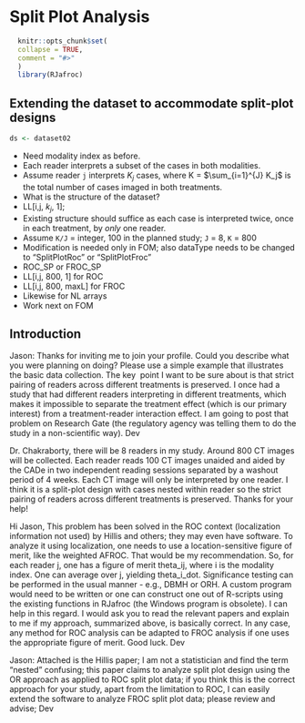 # Split Plot Analysis {#split-plot-analysis}

```r
  knitr::opts_chunk$set(
  collapse = TRUE,
  comment = "#>"
  )
  library(RJafroc)
```

## Extending the dataset to accommodate split-plot designs

```r
ds <- dataset02
```
* Need modality index as before.
* Each reader interprets a subset of the cases in both modalities.
* Assume reader `j` interprets $K_j$ cases, where K = $\sum_{i=1}^{J} K_j$ is the total number of cases imaged in both treatments.
* What is the structure of the dataset?
* LL[i,j, $k_j$, 1]; 
* Existing structure should suffice as each case is interpreted twice, once in each treatment, by _only_ one reader.
* Assume `K/J` = integer, 100 in the planned study; `J` = 8, `K` = 800
* Modification is needed only in FOM; also dataType needs to be changed to "SplitPlotRoc" or "SplitPlotFroc"
* ROC_SP or FROC_SP
* LL[i,j, 800, 1] for ROC 
* LL[i,j, 800, maxL] for FROC 
* Likewise for NL arrays 
* Work next on FOM 

## Introduction
Jason:
Thanks for inviting me to join your profile. Could you describe what you were planning on doing? Please use a simple example that illustrates the basic data collection. The key  point I want to be sure about is that strict pairing of readers across different treatments is preserved. I once had a study that had different readers interpreting in different treatments, which makes it impossible to separate the treatment effect (which is our primary interest) from a treatment-reader interaction effect. I am going to post that problem on Research Gate (the regulatory agency was telling them to do the study in a non-scientific way). Dev


Dr. Chakraborty, there will be 8 readers in my study. Around 800 CT images will be collected. Each reader reads 100 CT images unaided and aided by the CADe in two independent reading sessions separated by a washout period of 4 weeks. Each CT image will only be interpreted by one reader. I think it is a split-plot design with cases nested within reader so the strict pairing of readers across different treatments is preserved. Thanks for your help!


Hi Jason,
This problem has been solved in the ROC context (localization information not used) by Hillis and others; they may even have software. To analyze it using localization, one needs to use a location-sensitive figure of merit, like the weighted AFROC. That would be my recommendation. So, for each reader j, one has a figure of merit theta_ij, where i is the modality index. One can average over j, yielding theta_i_dot. Significance testing can be performed in the usual manner - e.g., DBMH or ORH. A custom program would need to be written or one can construct one out of R-scripts using the existing functions in RJafroc (the Windows program is obsolete). I can help in this regard. I would ask you to read the relevant papers and explain to me if my approach, summarized above, is basically correct. In any case, any method for ROC analysis can be adapted to FROC analysis if one uses the appropriate figure of merit. Good luck. Dev

Jason: Attached is the Hillis paper; I am not a statistician and find the term "nested" confusing; this paper claims to analyze split plot design using the OR approach as applied to ROC split plot data; if you think this is the correct approach for your study, apart from the limitation to ROC, I can easily extend the software to analyze FROC split plot data; please review and advise; Dev
